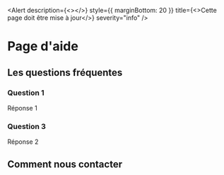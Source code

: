 
<Head>
  <title>Aide</title>
</Head>

<Alert
  description={<></>}
  style={{ marginBottom: 20 }}
  title={<>Cette page doit être mise à jour</>}
  severity="info"
/>

# Page d'aide

## Les questions fréquentes

### Question 1

Réponse 1

### Question 3

Réponse 2

## Comment nous contacter
